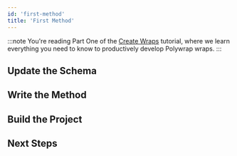 ```yaml
---
id: 'first-method'
title: 'First Method'
---
```


:::note
You're reading Part One of the [Create Wraps](../introduction) tutorial, where we learn everything you need to know to productively develop Polywrap wraps.
:::



## **Update the Schema**

## **Write the Method**

## **Build the Project**

## **Next Steps**

